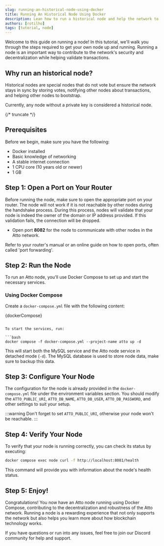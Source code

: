 ```yaml
---
slug: running-an-historical-node-using-docker
title: Running An Historical Node Using Docker
description: Lean how to run a historical node and help the network to be in sync!
authors: [rotilho]
tags: [tutorial, node]
---
```





Welcome to this guide on running a node! In this tutorial, we'll walk you through the steps required to get your own node up and running. Running a node is an important way to contribute to the network's security and decentralization while helping validate transactions.

## Why run an historical node?
Historical nodes are special nodes that do not vote but ensure the network stays in sync by storing votes, notifying other nodes about transactions, and helping other nodes to bootstrap.

Currently, any node without a private key is considered a historical node.

{/* truncate */}

## Prerequisites

Before we begin, make sure you have the following:

- Docker installed
- Basic knowledge of networking
- A stable internet connection
- 1 CPU core (10 years old or newer)
- 1 GB

## Step 1: Open a Port on Your Router

Before running the node, make sure to open the appropriate port on your router. The node will not work if it is not reachable by other nodes during the handshake process. During this process, nodes will validate that your node is indeed the owner of the domain or IP address provided. If this validation fails, the connection will be dropped.

- Open port **8082** for the node to communicate with other nodes in the Atto network.

Refer to your router's manual or an online guide on how to open ports, often called 'port forwarding'.

## Step 2: Run the Node

To run an Atto node, you'll use Docker Compose to set up and start the necessary services.

### Using Docker Compose

Create a `docker-compose.yml` file with the following content:

<CodeBlock language="yaml">{dockerCompose}</CodeBlock>
```

To start the services, run:

```bash
docker compose -f docker-compose.yml --project-name atto up -d
```

This will start both the MySQL service and the Atto node service in detached mode (`-d`). The MySQL database is used to store node data, make sure to backup this data.

## Step 3: Configure Your Node

The configuration for the node is already provided in the `docker-compose.yml` file under the environment variables section. You should modify the `ATTO_PUBLIC_URI`, `ATTO_DB_NAME`, `ATTO_DB_USER`, `ATTO_DB_PASSWORD`, and other settings to suit your setup.

:::warning
Don't forget to set `ATTO_PUBLIC_URI`, otherwise your node won't be reachable.
:::

## Step 4: Verify Your Node

To verify that your node is running correctly, you can check its status by executing:

```bash
docker compose exec node curl -f http://localhost:8081/health
```

This command will provide you with information about the node's health status.

## Step 5: Enjoy!

Congratulations! You now have an Atto node running using Docker Compose, contributing to the decentralization and robustness of the Atto network. Running a node is a rewarding experience that not only supports the network but also helps you learn more about how blockchain technology works.

If you have questions or run into any issues, feel free to join our Discord community for help and support.
